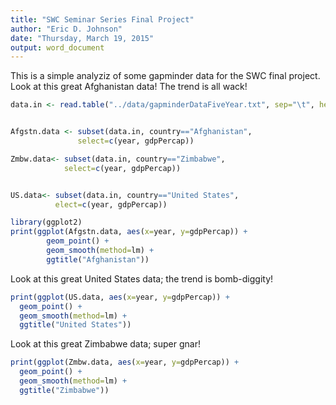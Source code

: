 ```yaml
---
title: "SWC Seminar Series Final Project"
author: "Eric D. Johnson"
date: "Thursday, March 19, 2015"
output: word_document
---
```


This is a simple analyziz of some gapminder data for the SWC final project.
Look at this great Afghanistan data! The trend is all wack!

```r

data.in <- read.table("../data/gapminderDataFiveYear.txt", sep="\t", header = TRUE)


Afgstn.data <- subset(data.in, country=="Afghanistan", 
               select=c(year, gdpPercap))

Zmbw.data<- subset(data.in, country=="Zimbabwe", 
            select=c(year, gdpPercap))


US.data<- subset(data.in, country=="United States", 
          elect=c(year, gdpPercap))

library(ggplot2)
print(ggplot(Afgstn.data, aes(x=year, y=gdpPercap)) +
        geom_point() +
        geom_smooth(method=lm) +
        ggtitle("Afghanistan"))
```

Look at this great United States data; the trend is bomb-diggity!

```r
print(ggplot(US.data, aes(x=year, y=gdpPercap)) +
  geom_point() +
  geom_smooth(method=lm) +
  ggtitle("United States"))
```

Look at this great Zimbabwe data; super gnar!

```r
print(ggplot(Zmbw.data, aes(x=year, y=gdpPercap)) +
  geom_point() +
  geom_smooth(method=lm) +
  ggtitle("Zimbabwe"))

```

